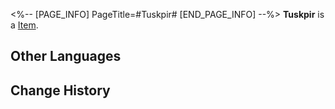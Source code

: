 <%-- [PAGE_INFO]
PageTitle=#Tuskpir#
[END_PAGE_INFO] --%>
{{Item Infobox
|id          = 251001
|image       = Item Tuskpir.png{{subst:void|<!--$UPLOAD:<<SpriteOutput/ItemFigures/Pet/251001.png>-<Item Tuskpir.png>-<Item Icons>>-->}}
|type        = 
|invCategory = 
|rarity      = 4
|effect      = 
|description = Tuskpirs originate in the Xianzhou Zhuming. It is a wondrous creature that feeds upon human dreams and is often used to treat psychological ailments involving anxiety and unease.
|source1     = [[Pet obtained after the Luminary Wardance event]]
}}
{{Description|''"Tuskpirs are so cute. How could anyone just eat them..."''}}
'''Tuskpir''' is a [[Item]].

==Other Languages==
{{Other Languages
|en   = Tuskpir
|zhs  = 梦貘
|zht  = 夢貘
|ja   = 夢獏
|ko   = 몽맥
|es   = Colmipir
|fr   = Tapir
|ru   = Клыкопир
|th   = Tuskpir
|vi   = Mộng Mạc
|de   = Tapir
|id   = Tuskpir
|pt   = Fantapir
}}

==Change History==
{{Change History|2.5}}